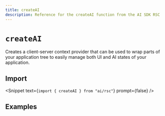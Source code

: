```yaml
---
title: createAI
description: Reference for the createAI function from the AI SDK RSC
---
```


# `createAI`

Creates a client-server context provider that can be used to wrap parts of your application tree to easily manage both UI and AI states of your application.

## Import

<Snippet text={`import { createAI } from "ai/rsc"`} prompt={false} />

<ReferenceTable packageName="rsc" functionName="createAI" />

## Examples

<ExamplesList packageName="rsc" functionName="createAI" />

